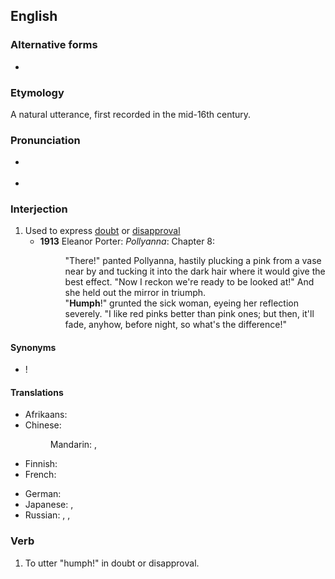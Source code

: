 {{also|Humph}}
==English==

===Alternative forms===
* {{l|en|hmph}}

===Etymology===
A natural utterance, first recorded in the mid-16th century.

===Pronunciation===
* {{a|UK}} {{IPA|/hʌmf/|/h(ə)mf/|lang=en}}
* {{a|US}} {{IPA|/hʌmf/|/h(ə)mf/|[hʌmf]|[h(ɪ̈)mf]|lang=en}}

===Interjection===
{{en-interj|head=humph!}}

# Used to express [[doubt]] or [[disapproval]]
#* '''1913''' Eleanor Porter: ''Pollyanna'': Chapter 8:
#*: "There!" panted Pollyanna, hastily plucking a pink from a vase near by and tucking it into the dark hair where it would give the best effect. "Now I reckon we're ready to be looked at!" And she held out the mirror in triumph.<br>"'''Humph'''!" grunted the sick woman, eyeing her reflection severely. "I like red pinks better than pink ones; but then, it'll fade, anyhow, before night, so what's the difference!"

====Synonyms====
* {{l|en|humbug}}!

====Translations====
{{trans-top|used to express doubt or disapproval}}
* Afrikaans: {{t|af|gmf}}
* Chinese:
*: Mandarin: {{t+|cmn|哼|tr=hēng|sc=Hani}}, {{t+|cmn|噷|tr=hm, hēn, hèn|sc=Hani}}
* Finnish: {{t+|fi|höpö-höpö}}
* French: {{t+|fr|hum}}
{{trans-mid}}
* German: {{t+|de|hm}}
* Japanese: {{t|ja|ふふん|tr=fufun|sc=Jpan}}, {{t|ja|ふん|tr=fun|sc=Jpan}}
* Russian: {{t+|ru|гм}}, {{t+|ru|гм|tr=hm}}, {{t+|ru|гм|tr=xm}}
{{trans-bottom}}

===Verb===
{{en-verb}}

# {{lb|en|intransitive}} To utter "humph!" in doubt or disapproval.